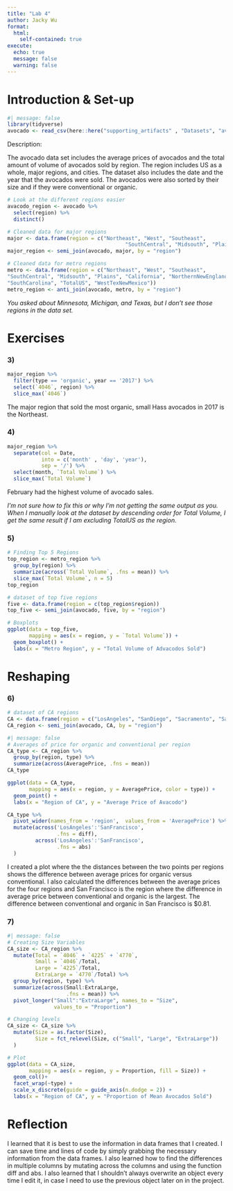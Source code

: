 ```yaml
---
title: "Lab 4"
author: Jacky Wu
format: 
  html:
    self-contained: true
execute: 
  echo: true
  message: false
  warning: false
---
```


# **Introduction & Set-up**

```r
#| message: false
library(tidyverse)
avocado <- read_csv(here::here("supporting_artifacts" , "Datasets", "avocado.csv"))
```

Description:

The avocado data set includes the average prices of avocados and the total amount of volume of avocados sold by region. The region includes US as a whole, major regions, and cities. The dataset also includes the date and the year that the avocados were sold. The avocados were also sorted by their size and if they were conventional or organic.

```r
# Look at the different regions easier
avacodo_region <- avocado %>% 
  select(region) %>% 
  distinct()

# Cleaned data for major regions
major <- data.frame(region = c("Northeast", "West", "Southeast",
                                      "SouthCentral", "Midsouth", "Plains"))
major_region <- semi_join(avocado, major, by = "region")

# Cleaned data for metro regions
metro <- data.frame(region = c("Northeast", "West", "Southeast", 
"SouthCentral", "Midsouth", "Plains", "California", "NorthernNewEngland",
"SouthCarolina", "TotalUS", "WestTexNewMexico"))
metro_region <- anti_join(avocado, metro, by = "region")
```

*You asked about Minnesota, Michigan, and Texas, but I don't see those regions in the data set.*

# **Exercises**

### 3)

```r
major_region %>% 
  filter(type == 'organic', year == '2017') %>% 
  select(`4046`, region) %>% 
  slice_max(`4046`)
```

The major region that sold the most organic, small Hass avocados in 2017 is the Northeast.

### 4)

```r
major_region %>% 
  separate(col = Date, 
           into = c('month' , 'day', 'year'), 
           sep = '/') %>% 
  select(month, `Total Volume`) %>% 
  slice_max(`Total Volume`)
```

February had the highest volume of avocado sales.

*I'm not sure how to fix this or why I'm not getting the same output as you. When I manually look at the dataset by descending order for Total Volume, I get the same result if I am excluding TotalUS as the region.*

### 5)

```r
# Finding Top 5 Regions
top_region <- metro_region %>% 
  group_by(region) %>% 
  summarize(across(`Total Volume`, .fns = mean)) %>% 
  slice_max(`Total Volume`, n = 5)
top_region
```

```r
# dataset of top five regions
five <- data.frame(region = c(top_region$region))
top_five <- semi_join(avocado, five, by = "region")
```

```r
# Boxplots
ggplot(data = top_five, 
       mapping = aes(x = region, y = `Total Volume`)) +
  geom_boxplot() +
  labs(x = "Metro Region", y = "Total Volume of Advacodos Sold")
```

# Reshaping

### 6)

```r
# dataset of CA regions
CA <- data.frame(region = c("LosAngeles", "SanDiego", "Sacramento", "SanFrancisco"))
CA_region <- semi_join(avocado, CA, by = "region")
```

```r
#| message: false
# Averages of price for organic and conventional per region
CA_type <- CA_region %>% 
  group_by(region, type) %>%
  summarize(across(AveragePrice, .fns = mean))
CA_type
```

```r
ggplot(data = CA_type, 
       mapping = aes(x = region, y = AveragePrice, color = type)) +
  geom_point() +
  labs(x = "Region of CA", y = "Average Price of Avacodo")
```

```r
CA_type %>% 
  pivot_wider(names_from = 'region',  values_from = 'AveragePrice') %>% 
  mutate(across('LosAngeles':'SanFrancisco',
                .fns = diff),
         across('LosAngeles':'SanFrancisco',
                .fns = abs)
  )
```

I created a plot where the the distances between the two points per regions shows the difference between average prices for organic versus conventional. I also calculated the differences between the average prices for the four regions and San Francisco is the region where the difference in average price between conventional and organic is the largest. The difference between conventional and organic in San Francisco is \$0.81.

### 7)

```r
#| message: false
# Creating Size Variables
CA_size <- CA_region %>% 
  mutate(Total = `4046` + `4225` + `4770`,
         Small = `4046`/Total,
         Large = `4225`/Total,
         ExtraLarge = `4770`/Total) %>%
  group_by(region, type) %>% 
  summarize(across(Small:ExtraLarge,
                   .fns = mean)) %>% 
  pivot_longer("Small":"ExtraLarge", names_to = "Size",
               values_to = "Proportion") 
```

```r
# Changing levels
CA_size <- CA_size %>% 
  mutate(Size = as.factor(Size),
         Size = fct_relevel(Size, c("Small", "Large", "ExtraLarge"))
  )
```

```r
# Plot
ggplot(data = CA_size, 
       mapping = aes(x = region, y = Proportion, fill = Size)) +
  geom_col()+
  facet_wrap(~type) +
  scale_x_discrete(guide = guide_axis(n.dodge = 2)) +
  labs(x = "Region of CA", y = "Proportion of Mean Avocados Sold")
```

# Reflection

I learned that it is best to use the information in data frames that I created. I can save time and lines of code by simply grabbing the necessary information from the data frames. I also learned how to find the differences in multiple columns by mutating across the columns and using the function diff and abs. I also learned that I shouldn't always overwrite an object every time I edit it, in case I need to use the previous object later on in the project.
